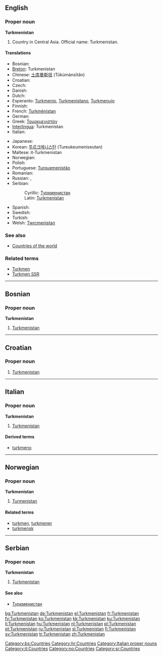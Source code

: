 ==English==

===Proper noun===
'''Turkmenistan'''

# Country in Central Asia. Official name: Turkmenistan.

====Translations====
{{top}}
* Bosnian: {{t-|bs|Turkmenistan|m}}
* [[Breton]]: Turkmenistan
* Chinese: [[土库曼斯坦]] (Tǔkùmànsītǎn)
* Croatian: {{t-|hr|Turkmenistan|m}}
* Czech: {{t-|cs|Turkmenistán|m}}
* Danish: {{t-|da|Turkmenistan}}
* Dutch: {{t+|nl|Turkmenistan}}
* Esperanto: [[Turkmenio]], [[Turkmenistano]], [[Turkmenujo]]
* Finnish: {{t+|fi|Turkmenistan}}
* French: [[Turkménistan]] {{m}}
* German: {{t+|de|Turkmenistan}}
* Greek: [[Τουρκμενιστάν]] {{n}}
* [[Interlingua]]: Turkmenistan
* Italian: {{t-|it|Turkmenistan}}
{{mid}}
* Japanese: {{t+|ja|トルクメニスタン|tr=torukumenisutan|sc=Jpan}}
* Korean: [[투르크메니스탄]] (Tureukeumeniseutan)
* Maltese: it-Turkmenistan
* Norwegian: {{t-|no|Turkmenistan}}
* Polish: {{t+|pl|Turkmenistan}}
* Portuguese: [[Turquemenistão]]
* Romanian: {{t-|ro|Turkmenistan|n}}
* Russian: {{t+|ru|Туркменистан|m|sc=Cyrl}}, {{t+|ru|Туркмения|f|sc=Cyrl}}
* Serbian:
*: Cyrillic: [[Туркменистан#Serbian|Туркменистан]] {{m}}
*: Latin: [[Turkmenistan#Serbian|Turkmenistan]] {{m}}
* Spanish: {{t+|es|Turkmenistán}}
* Swedish: {{t+|sv|Turkmenistan}}
* Turkish: {{t+|tr|Türkmenistan}}
* Welsh: [[Twrcmenistan]]
{{bottom}}

===See also===
* [[Appendix:Countries of the world|Countries of the world]]

===Related terms===
*[[Turkmen]]
*[[Turkmen SSR]]

----

==Bosnian==

===Proper noun===
'''Turkmenistan''' {{m}}

# [[Turkmenistan#English|Turkmenistan]]

[[Category:bs:Countries]]

----

==Croatian==

===Proper noun===
{{infl|hr|proper noun|g=m}}

# [[#English|Turkmenistan]]

[[Category:hr:Countries]]

----

==Italian==
{{wikipedia|lang=it}}

===Proper noun===
'''Turkmenistan''' {{m}}

# [[#English|Turkmenistan]]

====Derived terms====
* [[turkmeno]]

[[Category:Italian proper nouns]]
[[Category:it:Countries]]

----
==Norwegian==

===Proper noun===
'''Turkmenistan'''

# [[#English|Turmenistan]]

====Related terms====
*[[turkmen]], [[turkmener]]
*[[turkmensk]]

[[Category:no:Countries]]

----

==Serbian==

===Proper noun===
'''Turkmenistan''' {{m}}

# [[Turkmenistan#English|Turkmenistan]]

====See also====
*[[Туркменистан#Serbian|Туркменистан]]

[[Category:sr:Countries]]

[[bg:Turkmenistan]]
[[de:Turkmenistan]]
[[el:Turkmenistan]]
[[fr:Turkmenistan]]
[[fy:Turkmenistan]]
[[ko:Turkmenistan]]
[[kk:Turkmenistan]]
[[ku:Turkmenistan]]
[[li:Turkmenistan]]
[[hu:Turkmenistan]]
[[nl:Turkmenistan]]
[[pl:Turkmenistan]]
[[pt:Turkmenistan]]
[[ru:Turkmenistan]]
[[sl:Turkmenistan]]
[[fi:Turkmenistan]]
[[sv:Turkmenistan]]
[[tr:Turkmenistan]]
[[zh:Turkmenistan]]